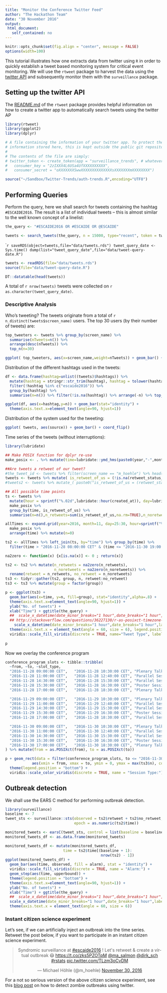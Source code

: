 ```yaml
---
title: "Monitor the Conference Twitter Feed"
author: "The Hackathon Team"
date: "30 November 2016"
output:
 html_document:
   self_contained: no
---
```


```r
knitr::opts_chunk$set(fig.align = "center", message = FALSE)
options(width=100)
```

This tutorial illustrates how one extracts data from twitter
using `R` in order to quickly establish a tweet based monitoring
system for critical event monitoring.
We will use the `rtweet` package to harvest the data using the
[twitter API](https://dev.twitter.com/overview/api) and subsequently
monitor them with the `surveillance` package.

## Setting up the twitter API

The [README.md](https://github.com/mkearney/rtweet) of the `rtweet`
package provides helpful information on how to create a twitter app to
automatically search tweets using the twitter AP

```r
library(rtweet)
library(ggplot2)
library(dplyr)
```

```r
# A file containing the information of your twitter app. To protect the
# information stored here, this is kept outside the public git repository.
#
# The contents of the file are simply:
# twitter_token <- create_token(app = "surveillance_trends", # whatever you named app
#   consumer_key = "2zIXXX4L6USa4UfXXXXXXXXXX",
#   consumer_secret = "oXXXXXXXSwwXXXXXXXXXXXXXXsXXXXXXXmXXXXXXXX")

source("~/Sandbox/Twitter-Trends/auth-trends.R",encoding="UTF8")
```

## Performing Queries

Perform the query, here we shall search for tweets containing the
hashtag `#ESCAIDE2016`. The result is a list of individual tweets --
this is almost similar to the well known concept of a linelist:

```r
the_query <- "#ESCAIDE2016 OR #ESCAIDE OR @ESCAIDE"
```

```r
tweets <- search_tweets(the_query, n = 15000, type="recent", token = twitter_token)
```
````r
saveRDS(object=tweets,file="data/tweets.rds")
tweet_query_date <- Sys.time()
dump(list="tweet_query_date",file="data/tweet-query-date.R")
```
```r
tweets <- readRDS(file="data/tweets.rds")
source(file="data/tweet-query-date.R")
```
```r
DT::datatable(head(tweets))
```

A total of `r nrow(tweets)` tweets were collected on `r as.character(tweet_query_date)`.

### Descriptive Analysis

Who's tweeting? The tweets originate from a total of
`r n_distinct(tweets$screen_name)` users. The top 30 users (by their
number of tweets) are:

```r

top_tweeters <- tweets %>% group_by(screen_name) %>%
  summarise(nTweets=n()) %>%
  arrange(desc(nTweets)) %>%
  top_n(n=30)

ggplot( top_tweeters, aes(x=screen_name,weight=nTweets)) + geom_bar() + coord_flip() + xlab("Number of tweets")
```

Distribution of the different hashtags used in the tweets:

```r
df <- data.frame(hashtag=unlist((tweets)$hashtags)) %>%
  mutate(hashtag = stringr::str_trim(hashtag), hashtag = tolower(hashtag)) %>%
  filter(!hashtag %in% c("escaide2016")) %>%
  group_by(hashtag) %>%
  summarise(n=n()) %>% filter(!is.na(hashtag)) %>% arrange(-n) %>% top_n(n=40)

ggplot(df, aes(x=hashtag,y=n)) + geom_bar(stat="identity") +
  theme(axis.text.x=element_text(angle=90, hjust=1))
```

Distribution of the system used for the tweeting:

```r
ggplot( tweets, aes(source)) + geom_bar() + coord_flip()
```

Time series of the tweets (without interruptions):
```r
library(lubridate)

## Make POSIX function for dplyr re-use
make_posix <- . %>% mutate(time=lubridate::ymd_hms(paste0(year,"-",month,"-",day," ",hour,":00:00"),tz="CET"))

##Are tweets a retweet of our tweet?
#the_tweet_id <- tweets %>% filter(screen_name == "m_hoehle") %>% head(n=1) %>% .[["status_id"]] %>% as.character
tweets <- tweets %>% mutate( is_retweet_of_us = (!is.na(retweet_status_id == 803931871662972928) & retweet_status_id == 803931871662972928))
#tweets2 <- tweets %>% mutate_( paste0("is_retweet_of_us = (retweet_status_id == ", the_tweet_id,")"))

## All possible time points
ts <- tweets %>%
  mutate(hour = sprintf("%.02d",lubridate::hour(created_at)), day=lubridate::day(created_at),month=lubridate::month(created_at),year=lubridate::year(created_at)) %>%
  make_posix %>%
  group_by(time, is_retweet_of_us) %>%
  summarise(n=n(),n_retweets=sum(is_retweet_of_us,na.rm=TRUE),n_noretweets=n-n_retweets)

allTimes <- expand.grid(year=2016, month=11, day=25:30, hour=sprintf("%.02d",0:23)) %>%
  make_posix %>%
  arrange(time) %>% mutate(n=0)

ts2 <- allTimes %>% left_join(ts, by="time") %>% group_by(time) %>%
  filter(time > "2016-11-28 08:00:00 CET" & (time <= "2016-11-30 19:00:00 CET")) %>% select(-n.x,-is_retweet_of_us,-n.y)

na2zero <- function(x) {x[is.na(x)] <- 0 ; return(x)}

ts2 <- ts2 %>% mutate(n_retweets = na2zero(n_retweets),
                      n_noretweets = na2zero(n_noretweets)) %>%
  rename(retweet = n_retweets, no_retweet = n_noretweets)
ts3 <- tidyr::gather(ts2, group, n, retweet:no_retweet)
ts3 <- ts3 %>% mutate(group = factor(group))
```


```r
p <- ggplot(ts3) +
  geom_bar(aes(x=time, y=n, fill=group), stat="identity",alpha=.8) +
  theme(axis.text.x=element_text(angle=90, hjust=1)) +
  ylab("No. of tweets") +
  xlab("Time") + ggtitle(the_query) +
  ##  scale_x_datetime(date_minor_breaks="1 hour",date_breaks="1 hour",date_labels="Nov %d-%H:00") +
  ## http://stackoverflow.com/questions/36227130/r-as-posixct-timezone-and-scale-x-datetime-issues-in-my-dataset
    scale_x_datetime(date_minor_breaks="1 hour",date_breaks="1 hour",labels=scales::date_format("Nov %d-%H:00", tz = "CET"),expand=c(0,0)) +
  theme(axis.text.x = element_text(angle = 60, size = 6), legend.position = "bottom") +
  viridis::scale_fill_viridis(discrete = TRUE, name="Tweet Type", label = c("Standard tweet",
                                                                            "Outbreak tweet/retweet"))
p
```

Now we overlay the conference program

```r
conference_program_slots <- tibble::tribble(
  ~from, ~to, ~slot_type,
  "2016-11-28 09:00:00 CET",   "2016-11-28 10:30:00 CET", "Plenary Talks",
  "2016-11-28 11:00:00 CET",   "2016-11-28 12:40:00 CET", "Parallel Session",
  "2016-11-28 14:30:00 CET",   "2016-11-28 15:30:00 CET", "Parallel Session",
  "2016-11-28 15:30:00 CET",   "2016-11-28 16:30:00 CET", "Poster Session",
  "2016-11-28 17:00:00 CET",   "2016-11-28 18:30:00 CET", "Plenary Talks",

  "2016-11-29 09:00:00 CET",   "2016-11-29 10:30:00 CET", "Plenary Talks",
  "2016-11-29 11:00:00 CET",   "2016-11-29 12:40:00 CET", "Parallel Session",
  "2016-11-29 14:30:00 CET",   "2016-11-29 15:30:00 CET", "Parallel Session",
  "2016-11-29 15:30:00 CET",   "2016-11-29 16:30:00 CET", "Poster Session",
  "2016-11-28 17:00:00 CET",   "2016-11-28 18:30:00 CET", "Parallel Session",

  "2016-11-30 09:00:00 CET",   "2016-11-30 10:30:00 CET", "Plenary Talks",
  "2016-11-30 11:00:00 CET",   "2016-11-30 12:40:00 CET", "Parallel Session",
  "2016-11-30 14:30:00 CET",   "2016-11-30 15:30:00 CET", "Parallel Session",
  "2016-11-30 15:30:00 CET",   "2016-11-30 16:30:00 CET", "Poster Session",
  "2016-11-30 17:00:00 CET",   "2016-11-30 18:30:00 CET", "Plenary Talks"
) %>% mutate(from = as.POSIXct(from), to = as.POSIXct(to))
```

```r
p + geom_rect(data = filter(conference_program_slots, to <= "2016-11-30 19:00:00 CET"),
            aes(xmin = from, xmax = to, ymin = 0, ymax = max(ts3$n), color = slot_type), alpha = 0.4) +
  theme(legend.position = "bottom") +
  viridis::scale_color_viridis(discrete = TRUE, name = "Session Type:")
```

## Outbreak detection

We shall use the EARS C method for performing outbreak detection.

```r
library(surveillance)
baseline <- 7
tweet_sts <- surveillance::sts(observed = ts2$retweet + ts2$no_retweet, # weekly number of cases
                               epoch = as.numeric(ts2$time))

monitored_tweets <- earsC(tweet_sts, control = list(baseline = baseline))
monitored_tweets_df <- as.data.frame(monitored_tweets)

monitored_tweets_df <- mutate(monitored_tweets_df,
                          time = ts2$time[(baseline + 1):
                                           nrow(ts2) - 1])
ggplot(monitored_tweets_df) +
  geom_bar(aes(time, observed, fill = alarm), stat = "identity") +
  viridis::scale_fill_viridis(discrete = TRUE, name = "Alarm:") +
  geom_step(aes(time, upperbound)) +
  theme(legend.position = "bottom") +
  theme(axis.text.x=element_text(angle=90, hjust=1)) +
  ylab("No. of tweets") +
  xlab("Time") + ggtitle(the_query) +
  ##  scale_x_datetime(date_minor_breaks="1 hour",date_breaks="1 hour",date_labels="Nov %d-%H:00") +
  scale_x_datetime(date_minor_breaks="1 hour",date_breaks="1 hour",labels=scales::date_format("Nov %d-%H:00", tz = "CET"),expand=c(0,0)) ++
  theme(axis.text.x = element_text(angle = 60, size = 6))

```

### Instant citizen science experiment

Let's see, if we can artificially inject an outbreak into the time
series. Retweet the post below, if you want to participate in an
instant citizen science experiment.

<center>
<blockquote class="twitter-tweet" data-lang="en"><p lang="en" dir="ltr">Syndromic surveillance at <a href="https://twitter.com/hashtag/escaide2016?src=hash">#escaide2016</a> ! Let&#39;s retweet &amp; create a virtual outbreak 😷 <a href="https://t.co/zks5PZOTpM">https://t.co/zks5PZOTpM</a> <a href="https://twitter.com/ma_salmon">@ma_salmon</a> <a href="https://twitter.com/dirk_sch">@dirk_sch</a> <a href="https://twitter.com/hashtag/rstats?src=hash">#rstats</a> <a href="https://t.co/TLzm3oCvDM">pic.twitter.com/TLzm3oCvDM</a></p>&mdash; Michael Höhle (\@m_hoehle) <a href="https://twitter.com/m_hoehle/status/803931871662972928">November 30, 2016</a></blockquote>
<script async src="//platform.twitter.com/widgets.js"
charset="utf-8"></script>
</center>

For a not so serious version of the above citizen science experiment,
see this
[blog post](http://staff.math.su.se/hoehle/blog/2016/09/25/sootb.html)
on how to detect zombie outbreaks using twitter.

